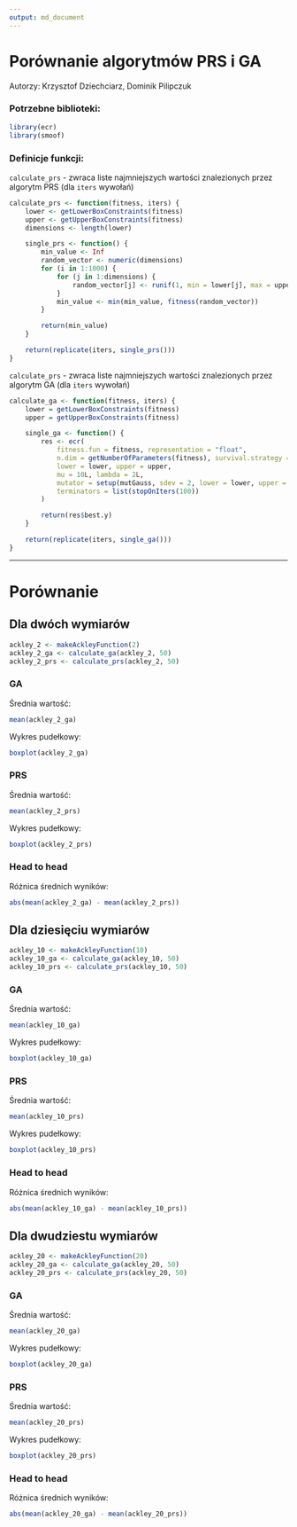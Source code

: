 ```yaml
---
output: md_document
---
```

# Porównanie algorytmów PRS i GA
Autorzy: Krzysztof Dziechciarz, Dominik Pilipczuk


### Potrzebne biblioteki:
```r
library(ecr)
library(smoof)
```

### Definicje funkcji:
`calculate_prs` - zwraca liste najmniejszych wartości znalezionych przez algorytm PRS (dla `iters` wywołań)
```r
calculate_prs <- function(fitness, iters) {
    lower <- getLowerBoxConstraints(fitness)
    upper <- getUpperBoxConstraints(fitness)
    dimensions <- length(lower)

    single_prs <- function() {
        min_value <- Inf
        random_vector <- numeric(dimensions)
        for (i in 1:1000) {
            for (j in 1:dimensions) {
                random_vector[j] <- runif(1, min = lower[j], max = upper[j])
            }
            min_value <- min(min_value, fitness(random_vector))
        }

        return(min_value)
    }

    return(replicate(iters, single_prs()))
}
```


`calculate_prs` - zwraca liste najmniejszych wartości znalezionych przez algorytm GA (dla `iters` wywołań)
```r
calculate_ga <- function(fitness, iters) {
	lower = getLowerBoxConstraints(fitness)
	upper = getUpperBoxConstraints(fitness)

	single_ga <- function() {
		res <- ecr(
			fitness.fun = fitness, representation = "float",
			n.dim = getNumberOfParameters(fitness), survival.strategy = "plus",
			lower = lower, upper = upper,
			mu = 10L, lambda = 2L,
			mutator = setup(mutGauss, sdev = 2, lower = lower, upper = upper),
			terminators = list(stopOnIters(100))
		)

		return(res$best.y)
	}

	return(replicate(iters, single_ga()))
}
```

---
# Porównanie

## Dla dwóch wymiarów
```r
ackley_2 <- makeAckleyFunction(2)
ackley_2_ga <- calculate_ga(ackley_2, 50)
ackley_2_prs <- calculate_prs(ackley_2, 50)
```

### GA

Średnia wartość:

```r
mean(ackley_2_ga)
```

Wykres pudełkowy:

```r
boxplot(ackley_2_ga)
```

### PRS

Średnia wartość:

```r
mean(ackley_2_prs)
```

Wykres pudełkowy:

```r
boxplot(ackley_2_prs)
```


### Head to head

Różnica średnich wyników:
```r
abs(mean(ackley_2_ga) - mean(ackley_2_prs))
```





## Dla dziesięciu wymiarów
```r
ackley_10 <- makeAckleyFunction(10)
ackley_10_ga <- calculate_ga(ackley_10, 50)
ackley_10_prs <- calculate_prs(ackley_10, 50)
```

### GA

Średnia wartość:

```r
mean(ackley_10_ga)
```

Wykres pudełkowy:

```r
boxplot(ackley_10_ga)
```

### PRS

Średnia wartość:

```r
mean(ackley_10_prs)
```

Wykres pudełkowy:

```r
boxplot(ackley_10_prs)
```


### Head to head

Różnica średnich wyników:
```r
abs(mean(ackley_10_ga) - mean(ackley_10_prs))
```




## Dla dwudziestu wymiarów
```r
ackley_20 <- makeAckleyFunction(20)
ackley_20_ga <- calculate_ga(ackley_20, 50)
ackley_20_prs <- calculate_prs(ackley_20, 50)
```

### GA

Średnia wartość:

```r
mean(ackley_20_ga)
```

Wykres pudełkowy:

```r
boxplot(ackley_20_ga)
```

### PRS

Średnia wartość:

```r
mean(ackley_20_prs)
```

Wykres pudełkowy:

```r
boxplot(ackley_20_prs)
```


### Head to head

Różnica średnich wyników:
```r
abs(mean(ackley_20_ga) - mean(ackley_20_prs))
```
